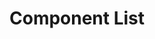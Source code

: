


<Meta title="Component List" />

# Component List

<ThemeSelect />

<div className="component-list">
  <Canvas
    of={AlertStories.Default}
    sourceState="none"
    additionalActions={[{ title: "Alert" }]}
    layout="centered"
  />
  <Canvas
    of={AccordionStories.Default}
    sourceState="none"
    additionalActions={[{ title: "Accordion" }]}
  />
  <Canvas
    of={BadgeStories.Default}
    sourceState="none"
    additionalActions={[{ title: "Badge" }]}
    layout="centered"
  />
  <Canvas
    of={ButtonStories.Default}
    sourceState="none"
    additionalActions={[{ title: "Button" }]}
    layout="centered"
  />
  <Canvas
    of={CalendarStories.Default}
    sourceState="none"
    additionalActions={[{ title: "Calendar" }]}
    layout="centered"
  />
  <Canvas
    of={CheckboxStories.Default}
    sourceState="none"
    additionalActions={[{ title: "Checkbox" }]}
    layout="centered"
  />
  <Canvas
    of={ComboboxStories.Default}
    sourceState="none"
    additionalActions={[{ title: "Combobox" }]}
  />
  <Canvas
    of={DialogStories.Default}
    sourceState="none"
    additionalActions={[{ title: "Dialog" }]}
    layout="centered"
  />
  <Canvas
    of={DividerStories.Default}
    sourceState="none"
    additionalActions={[{ title: "Divider" }]}
  />
  <Canvas
    of={DropdownStories.Default}
    sourceState="none"
    additionalActions={[{ title: "Dropdown" }]}
    layout="centered"
  />
  <Canvas
    of={InputStories.Default}
    sourceState="none"
    additionalActions={[{ title: "Input" }]}
    layout="centered"
  />
  <Canvas
    of={MenuStories.Default}
    sourceState="none"
    additionalActions={[{ title: "Menu" }]}
    layout="centered"
  />
  <Canvas
    of={PaginationStories.Default}
    sourceState="none"
    additionalActions={[{ title: "Pagination" }]}
    layout="centered"
  />
  <Canvas
    of={RadioStories.Default}
    sourceState="none"
    additionalActions={[{ title: "Radio" }]}
    layout="centered"
  />
  <Canvas
    of={ScrollAreaStories.Default}
    sourceState="none"
    additionalActions={[{ title: "ScrollArea" }]}
    layout="centered"
  />
  <Canvas
    of={SheetStories.Default}
    sourceState="none"
    additionalActions={[{ title: "Sheet" }]}
    layout="centered"
  />
  <Canvas
    of={SelectStories.Default}
    sourceState="none"
    additionalActions={[{ title: "Select" }]}
  />
  <Canvas
    of={MultiSelectStories.Default}
    sourceState="none"
    additionalActions={[{ title: "MultiSelect" }]}
  />
  <Canvas
    of={SpinnerStories.Default}
    sourceState="none"
    additionalActions={[{ title: "Spinner" }]}
    layout="centered"
  />
  <Canvas
    of={SwitchStories.Default}
    sourceState="none"
    additionalActions={[{ title: "Switch" }]}
    layout="centered"
  />
  <Canvas
    of={TableStories.Default}
    sourceState="none"
    additionalActions={[{ title: "Table" }]}
  />
  <Canvas
    of={TabsStories.Default}
    sourceState="none"
    additionalActions={[{ title: "Tabs" }]}
    layout="centered"
  />
  <Canvas
    of={TagStories.Default}
    sourceState="none"
    additionalActions={[{ title: "Tag" }]}
    layout="centered"
  />
  <Canvas
    of={TextareaStories.Default}
    sourceState="none"
    additionalActions={[{ title: "Textarea" }]}
    layout="centered"
  />
  <Canvas
    of={TimePickerStories.HourCycle24}
    sourceState="none"
    additionalActions={[{ title: "Timepicker" }]}
    layout="centered"
  />
  <Canvas
    of={ToggleGroupStories.Default}
    sourceState="none"
    additionalActions={[{ title: "ToggleGroup" }]}
    layout="centered"
  />
  <Canvas
    of={TooltipStories.Default}
    sourceState="none"
    additionalActions={[{ title: "Tooltip" }]}
    layout="centered"
  />
  <Canvas
    of={ToastStories.Default}
    sourceState="none"
    additionalActions={[{ title: "Toast" }]}
    layout="centered"
  />
  <Canvas
    of={IconStories.Default}
    sourceState="none"
    additionalActions={[{ title: "Icon" }]}
    layout="centered"
  />
</div>

<Toaster className="sb-unstyled" position="bottom-right" />
